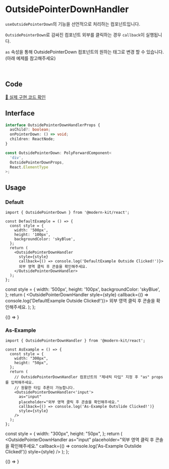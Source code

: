 
# OutsidePointerDownHandler

`useOutsidePointerDown`의 기능을 선언적으로 처리하는 컴포넌트입니다.

`OutsidePointerDown`로 감싸진 컴포넌트 외부를 클릭하는 경우 `callback`이 실행됩니다.

`as` 속성을 통해 OutsidePointerDown 컴포넌트의 원하는 태그로 변경 할 수 있습니다. (아래 예제를 참고해주세요)

<br />

## Code
[🔗 실제 구현 코드 확인](https://github.com/modern-agile-team/modern-kit/blob/main/packages/react/src/components/OutsidePointerDownHandler/index.tsx)

## Interface
```ts title="typescript"
interface OutsidePointerDownHandlerProps {
  asChild?: boolean;
  onPointerDown: () => void;
  children: ReactNode;
}
```
```ts title="typescript"
const OutsidePointerDown: PolyForwardComponent<
  'div',
  OutsidePointerDownProps,
  React.ElementType
>;
```

## Usage
### Default
```tsx title="typescript"
import { OutsidePointerDown } from '@modern-kit/react';

const DefaultExample = () => {
  const style = {
    width: '500px',
    height: '100px',
    backgroundColor: 'skyBlue',
  };
  return (
    <OutsidePointerDownHandler
      style={style}
      callback={() => console.log('DefaultExample Outside Clicked!')}>
      외부 영역 클릭 후 콘솔을 확인해주세요.
    </OutsidePointerDownHandler>
  );
};
```

  const style = {
    width: '500px',
    height: '100px',
    backgroundColor: 'skyBlue',
  };
  return (
    <OutsidePointerDownHandler
      style={style}
      callback={() => console.log('DefaultExample Outside Clicked!')}>
      외부 영역 클릭 후 콘솔을 확인해주세요.
    </OutsidePointerDownHandler>
  );
};


<BrowserOnly>
  {() => <DefaultExample />}
</BrowserOnly>

<br />

### As-Example
```tsx title="typescript"
import { OutsidePointerDownHandler } from '@modern-kit/react';

const AsExample = () => {
  const style = {
    width: "300px",
    height: "50px",
  };
  return (
    // OutsidePointerDownHandler 컴포넌트의 "제네릭 타입" 지정 후 "as" props를 입력해주세요. 
    // 원활한 타입 추론이 가능합니다.
    <OutsidePointerDownHandler<'input'> 
      as="input"
      placeholder="외부 영역 클릭 후 콘솔을 확인해주세요."
      callback={() => console.log('As-Example Outslide Clicked!')}
      style={style}
    />
  );
};
```

  const style = {
    width: "300px",
    height: "50px",
  };
  return (
    <OutsidePointerDownHandler
      as="input"
      placeholder="외부 영역 클릭 후 콘솔을 확인해주세요."
      callback={() => console.log('As-Example Outslide Clicked!')}
      style={style}
    />
  );
};

<BrowserOnly>
  {() => <AsExample />}
</BrowserOnly>